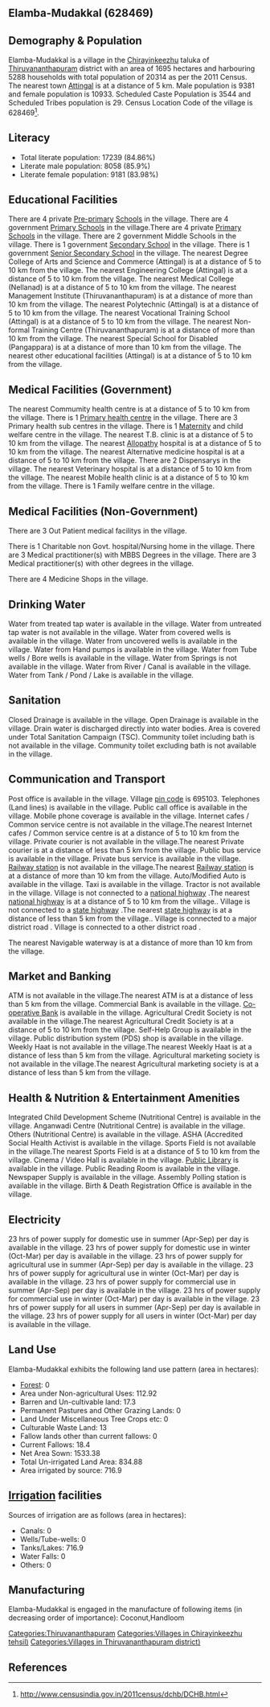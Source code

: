 {{Infobox settlement
| name=Elamba-Mudakkal
| native_name=
| native_name_lang=
| other_name=
| nickname=
| settlement_type=Village
| image_skyline=
| image_alt=
| image_caption=
| pushpin_map=India Kerala
| pushpin_label_position=right
| pushpin_map_alt=
| pushpin_map_caption=Location in Kerala, India
| latd=
| latm=
| lats=
| latNS=
| longd=
| longm=
| longs=
| longEW=
| coordinates_display=inline,title
| subdivision_type=Country
| subdivision_name={{flag|India}}
| subdivision_type1=[[States and territories of India|State]]
| subdivision_name1=Kerala 
| subdivision_type2=[[List of districts of India|District]]
| subdivision_name2=Thiruvananthapuram
| subdivision_type3=Tahsil
| subdivision_name3=Chirayinkeezhu
| website=
| established_title=<!-- Established -->
| established_date=
| founder=
| named_for=
| government_type=
| governing_body=
| unit_pref=Metric=
| area_footnotes=
| area_rank=
| area_total_km2=16.95
| elevation_footnotes=
| elevation_m=
| population_total=20314
| population_as_of=2011
| population_rank=
| population_density_km2=1198
| population_demonym=
| population_footnotes=
| demographics_type1=Languages
| demographics1_title1=Official
| demographics1_info1=[[Malayalam language|Malayalam]]
| timezone1=[[Indian Standard Time|IST]]
| utc_offset1==+5:30
| postal_code_type=[[Postal Index Number|PIN]]
| postal_code=695103
| area_code_type=Telephone code
| area_code=
| registration_plate=
| blank1_name_sec1=Nearest city
| blank1_info_sec1=[[Attingal]]
| blank2_name_sec1=[[Human sex ratio|Sex ratio]]
| blank2_info_sec1=1165 [[male|♂]]/[[female|♀]]
| blank3_name_sec1=Literacy
| blank3_info_sec1=84.86%
| blank1_name_sec2=[[2011 Census of India|2011 census]] code
| blank1_info_sec2=628469
| footnotes=
}}

== Elamba-Mudakkal (628469) ==

== Demography & Population ==

Elamba-Mudakkal is a village in the [[Chirayinkeezhu]] taluka of [[Thiruvananthapuram]] district with an area of 1695 hectares and harbouring 5288 households with total population of 20314 as per the 2011 Census. The nearest town [[Attingal]] is at a distance of 5 km. Male population is 9381 and female population is 10933. Scheduled Caste Population is 3544 and Scheduled Tribes population is 29. Census Location Code of the village is 628469<ref>http://www.censusindia.gov.in/2011census/dchb/DCHB.html</ref>.


== Literacy ==  
* Total literate population: 17239 (84.86%)
* Literate male population: 8058 (85.9%)
* Literate female population: 9181 (83.98%)


== Educational Facilities ==  
There are 4 private [[Pre-primary]] [[School]]s in the village.
There are 4 government [[Primary School]]s in the village.There are 4 private [[Primary School]]s in the village.
There are 2 government Middle Schools in the village.
There is 1 government [[Secondary School]] in the village.
There is 1 government [[Senior Secondary School]] in the village.
The nearest Degree College of Arts and Science and Commerce (Attingal) is at a distance of 5 to 10 km from the village.
The nearest Engineering College (Attingal) is at a distance of 5 to 10 km from the village.
The nearest Medical College (Nellanad) is at a distance of 5 to 10 km from the village.
The nearest Management Institute (Thiruvananthapuram) is at a distance of more than 10 km from the village.
The nearest Polytechnic (Attingal) is at a distance of 5 to 10 km from the village.
The nearest Vocational Training School (Attingal) is at a distance of 5 to 10 km from the village.
The nearest Non-formal Training Centre (Thiruvananthapuram) is at a distance of more than 10 km from the village.
The nearest Special School for Disabled (Pangappara) is at a distance of more than 10 km from the village.
The nearest other educational facilities (Attingal) is at a distance of 5 to 10 km from the village.


== Medical Facilities (Government) ==
The nearest Commumity health centre is at a distance of 5 to 10 km from the village.
There is 1 [[Primary health centre]] in the village.
There are 3 Primary health sub centres in the village.
There is 1 [[Maternity]] and child welfare centre in the village.
The nearest T.B. clinic is at a distance of 5 to 10 km from the village.
The nearest [[Allopathy]] hospital is at a distance of 5 to 10 km from the village.
The nearest Alternative medicine hospital is at a distance of 5 to 10 km from the village.
There are 2 Dispensarys in the village.
The nearest Veterinary hospital is at a distance of 5 to 10 km from the village.
The nearest Mobile health clinic is at a distance of 5 to 10 km from the village.
There is 1 Family welfare centre in the village.


== Medical Facilities (Non-Government) ==
There are 3 Out Patient medical facilitys in the village.

There is 1 Charitable non Govt. hospital/Nursing home in the village.
There are 3 Medical practitioner(s) with MBBS Degrees in the village.
There are 3 Medical practitioner(s) with other degrees in the village.


There are 4 Medicine Shops in the village.



== Drinking Water ==
Water from treated tap water is available in the village.
Water from untreated tap water is not available in the village.
Water from covered wells is available in the village.
Water from uncovered wells is available in the village.
Water from Hand pumps is available in the village.
Water from Tube wells / Bore wells is available in the village.
Water from Springs is not available in the village.
Water from River / Canal is available in the village.
Water from Tank / Pond / Lake is available in the village.


== Sanitation ==
Closed Drainage is available in the village.
Open Drainage is available in the village.
Drain water is discharged directly into water bodies.
Area is covered under Total Sanitation Campaign (TSC).
Community toilet including bath is not available in the village.
Community toilet excluding bath is not available in the village.


== Communication and Transport ==
Post office is available in the village.
Village [[pin code]] is 695103.
Telephones (Land lines) is available in the village.
Public call office is available in the village.
Mobile phone coverage is available in the village.
Internet cafes / Common service centre is not available in the village.The nearest Internet cafes / Common service centre is at a distance of 5 to 10 km from the village.
Private courier is not available in the village.The nearest Private courier is at a distance of less than 5 km from the village.
Public bus service is available in the village.
Private bus service is available in the village.
[[Railway station]] is not available in the village.The nearest [[Railway station]] is at a distance of more than 10 km from the village.
Auto/Modified Auto is available in the village.
Taxi is available in the village.
Tractor is not available in the village.
Village is not connected to a [[national highway]] .The nearest [[national highway]] is at a distance of 5 to 10 km from the village..
Village is not connected to a [[state highway]] .The nearest [[state highway]] is at a distance of less than 5 km from the village..
Village is connected to a major district road    .
Village is connected to a other district road  .



The nearest Navigable waterway is at a distance of more than 10 km from the village.



== Market and Banking ==
ATM is not available in the village.The nearest ATM is at a distance of less than 5 km from the village.
Commercial Bank is available in the village.
[[Co-operative Bank]] is available in the village.
Agricultural Credit Society is not available in the village.The nearest Agricultural Credit Society is at a distance of 5 to 10 km from the village.
Self-Help Group is available in the village.
Public distribution system (PDS) shop is available in the village.
Weekly Haat is not available in the village.The nearest Weekly Haat is at a distance of less than 5 km from the village.
Agricultural marketing society is not available in the village.The nearest Agricultural marketing society is at a distance of less than 5 km from the village.


== Health & Nutrition & Entertainment Amenities ==
Integrated Child Development Scheme (Nutritional Centre) is available in the village.
Anganwadi Centre (Nutritional Centre) is available in the village.
Others (Nutritional Centre) is available in the village.
ASHA (Accredited Social Health Activist is available in the village.
Sports Field is not available in the village.The nearest Sports Field is at a distance of 5 to 10 km from the village.
Cinema / Video Hall is available in the village.
[[Public Library]] is available in the village.
Public Reading Room is available in the village.
Newspaper Supply is available in the village.
Assembly Polling station is available in the village.
Birth & Death Registration Office is available in the village.


== Electricity ==
23 hrs of power supply for domestic use in summer (Apr-Sep) per day is available in the village.
23 hrs of power supply for domestic use in winter (Oct-Mar) per day is available in the village.
23 hrs of power supply for agricultural use in summer (Apr-Sep) per day is available in the village.
23 hrs of power supply for agricultural use in winter (Oct-Mar) per day is available in the village.
23 hrs of power supply for commercial use in summer (Apr-Sep) per day is available in the village.
23 hrs of power supply for commercial use in winter (Oct-Mar) per day is available in the village.
23 hrs of power supply for all users in summer (Apr-Sep) per day is available in the village.
23 hrs of power supply for all users in winter (Oct-Mar) per day is available in the village.


== Land Use ==
Elamba-Mudakkal exhibits the following land use pattern (area in hectares):
* [[Forest]]: 0
* Area under Non-agricultural Uses: 112.92
* Barren and Un-cultivable land: 17.3
* Permanent Pastures and Other Grazing Lands: 0
* Land Under Miscellaneous Tree Crops etc: 0
* Culturable Waste Land: 13
* Fallow lands other than current fallows: 0
* Current Fallows: 18.4
* Net Area Sown: 1533.38
* Total Un-irrigated Land Area: 834.88
* Area irrigated by source: 716.9


== [[Irrigation]] facilities ==
Sources of irrigation are as follows (area in hectares):
* Canals: 0
* Wells/Tube-wells: 0
* Tanks/Lakes: 716.9
* Water Falls: 0
* Others: 0


== Manufacturing ==
Elamba-Mudakkal is engaged in the manufacture of following items (in decreasing order of importance): Coconut,Handloom


[[Categories:Thiruvananthapuram]]
[[Categories:Villages in Chirayinkeezhu tehsil)]]
[[Categories:Villages in Thiruvananthapuram district)]]


== References ==
{{Reflist}}


